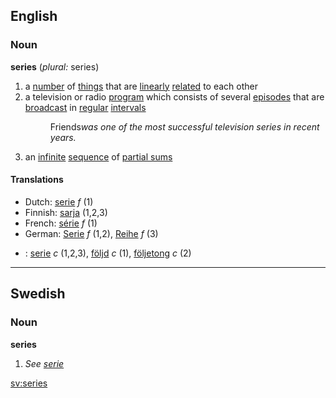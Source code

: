 ==English==
===Noun===
'''series''' (''plural:'' series)
# a [[number]] of [[thing]]s that are [[linear]]ly [[relate]]d to each other
# a television or radio [[program]] which consists of several [[episode]]s that are [[broadcast]] in [[regular]] [[interval]]s
#:Friends'' was one of the most successful television series in recent years.''
#{{mathematics}} an [[infinite]] [[sequence]] of [[partial sum]]s

====Translations====
*Dutch: [[serie]] ''f'' (1)
*Finnish: [[sarja]] (1,2,3)
*French: [[série]] ''f'' (1)
*German: [[Serie]] ''f'' (1,2), [[Reihe]] ''f'' (3)
*{{sv}}: [[#Swedish|serie]] ''c'' (1,2,3), [[följd]] ''c'' (1), [[följetong]] ''c'' (2)

------
==Swedish==
===Noun===
'''series'''
#''See [[serie]]''



[[sv:series]]